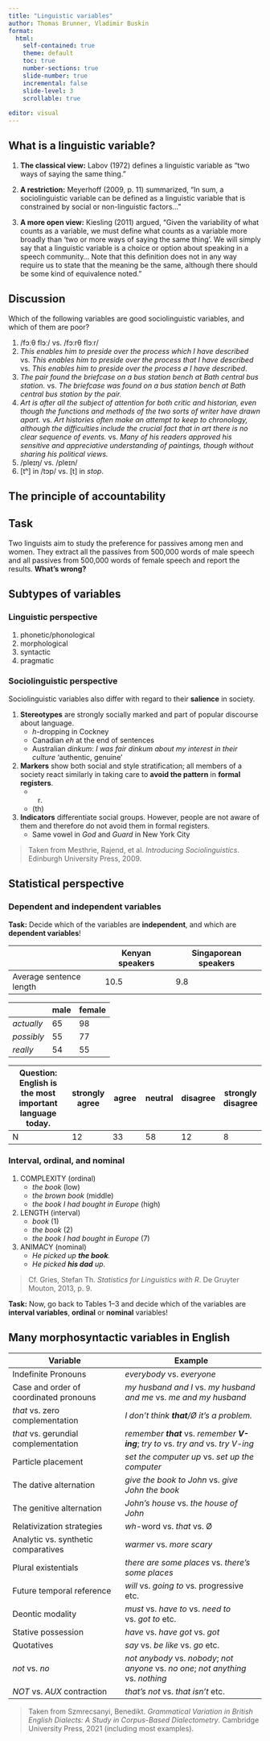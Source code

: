 ```yaml
---
title: "Linguistic variables"
author: Thomas Brunner, Vladimir Buskin
format:
  html:
    self-contained: true
    theme: default
    toc: true
    number-sections: true
    slide-number: true
    incremental: false
    slide-level: 3
    scrollable: true
    
editor: visual
---
```


## What is a linguistic variable?

1.  **The classical view:** Labov (1972) defines a linguistic variable
    as "two ways of saying the same thing."

2.  **A restriction:** Meyerhoff (2009, p. 11) summarized, "In sum, a
    sociolinguistic variable can be defined as a linguistic variable
    that is constrained by social or non-linguistic factors..."

3.  **A more open view:** Kiesling (2011) argued, "Given the variability
    of what counts as a variable, we must define what counts as a
    variable more broadly than 'two or more ways of saying the same
    thing'. We will simply say that a linguistic variable is a choice or
    option about speaking in a speech community... Note that this
    definition does not in any way require us to state that the meaning
    be the same, although there should be some kind of equivalence
    noted."

::: callout-caution
## Discussion

Which of the following variables are good sociolinguistic variables, and
which of them are poor?

1.  /fɔːθ flɔː/ vs. /fɔːrθ flɔːr/
2.  *This enables him to preside over the process which I have
    described* vs. *This enables him to preside over the process that I
    have described* vs. *This enables him to preside over the process ∅
    I have described*.
3.  *The pair found the briefcase on a bus station bench at Bath central
    bus station.* vs. *The briefcase was found on a bus station bench at
    Bath central bus station by the pair.*
4.  *Art is after all the subject of attention for both critic and
    historian, even though the functions and methods of the two sorts of
    writer have drawn apart.* vs. *Art histories often make an attempt
    to keep to chronology, although the difficulties include the crucial
    fact that in art there is no clear sequence of events.* vs. *Many of
    his readers approved his sensitive and appreciative understanding of
    paintings, though without sharing his political views.*
5.  /pleɪŋ/ vs. /pleɪn/
6.  \[tʰ\] in /tɔp/ vs. \[t\] in *stop*.

:::

## The principle of accountability

::: callout-caution
## Task

Two linguists aim to study the preference for passives among
men and women. They extract all the passives from 500,000 words of male
speech and all passives from 500,000 words of female speech and report
the results. **What's wrong?**

:::

## Subtypes of variables

### Linguistic perspective

1.  phonetic/phonological
2.  morphological
3.  syntactic
4.  pragmatic

### Sociolinguistic perspective

Sociolinguistic variables also differ with regard to their **salience**
in society.

1.  **Stereotypes** are strongly socially marked and part of popular
    discourse about language.
    -   *h*-dropping in Cockney
    -   Canadian *eh* at the end of sentences
    -   Australian *dinkum*: *I was fair dinkum about my interest in
        their culture* 'authentic, genuine'
2.  **Markers** show both social and style stratification; all members
    of a society react similarly in taking care to **avoid the pattern**
    in **formal registers**.
    -   

        (r) 

    -   (th)
3.  **Indicators** differentiate social groups. However, people are not
    aware of them and therefore do not avoid them in formal registers.
    -   Same vowel in *God* and *Guard* in New York City

> Taken from Mesthrie, Rajend, et al. *Introducing Sociolinguistics*.
> Edinburgh University Press, 2009.

## Statistical perspective

### Dependent and independent variables

**Task:** Decide which of the variables are **independent**, and which
are **dependent variables**!

|                         | Kenyan speakers | Singaporean speakers |
|-------------------------|-----------------|----------------------|
| Average sentence length | 10.5            | 9.8                  |

|            | male | female |
|------------|------|--------|
| *actually* | 65   | 98     |
| *possibly* | 55   | 77     |
| *really*   | 54   | 55     |

| Question: English is the most important language today. | **strongly agree** | **agree** | **neutral** | **disagree** | **strongly disagree** |
|---------------------|----------|----------|----------|----------|----------|
| N                                                       | 12                 | 33        | 58          | 12           | 8                     |

### Interval, ordinal, and nominal

1.  COMPLEXITY (ordinal)
    -   *the book* (low)
    -   *the brown book* (middle)
    -   *the book I had bought in Europe* (high)
2.  LENGTH (interval)
    -   *book* (1)
    -   *the book* (2)
    -   *the book I had bought in Europe* (7)
3.  ANIMACY (nominal)
    -   *He picked up **the book**.*
    -   *He picked **his dad** up.*

> Cf. Gries, Stefan Th. *Statistics for Linguistics with R*. De Gruyter
> Mouton, 2013, p. 9.

**Task:** Now, go back to Tables 1--3 and decide which of the variables
are **interval variables**, **ordinal** or **nominal** variables!

## Many morphosyntactic variables in English

| Variable                               | Example                                                                              |
|--------------------------------|----------------------------------------|
| Indefinite Pronouns                    | *everybody* vs. *everyone*                                                           |
| Case and order of coordinated pronouns | *my husband and I* vs. *my husband and me* vs. *me and my husband*                   |
| *that* vs. zero complementation        | *I don't think **that**/Ø it's a problem.*                                           |
| *that* vs. gerundial complementation   | *remember **that*** vs. *remember **V-ing***; *try to* vs. *try and* vs. *try V-ing* |
| Particle placement                     | *set the computer up* vs. *set up the computer*                                      |
| The dative alternation                 | *give the book to John* vs. *give John the book*                                     |
| The genitive alternation               | *John's house* vs. *the house of John*                                               |
| Relativization strategies              | *wh*-word vs. *that* vs. Ø                                                           |
| Analytic vs. synthetic comparatives    | *warmer* vs. *more scary*                                                            |
| Plural existentials                    | *there are some places* vs. *there's some places*                                    |
| Future temporal reference              | *will* vs. *going to* vs. progressive etc.                                           |
| Deontic modality                       | *must* vs. *have to* vs. *need to* vs. *got to* etc.                                 |
| Stative possession                     | *have* vs. *have got* vs. *got*                                                      |
| Quotatives                             | *say* vs. *be like* vs. *go* etc.                                                    |
| *not* vs. *no*                         | *not anybody* vs. *nobody*; *not anyone* vs. *no one*; *not anything* vs. *nothing*  |
| *NOT* vs. *AUX* contraction            | *that's not* vs. *that isn't* etc.                                                   |

> Taken from Szmrecsanyi, Benedikt. *Grammatical Variation in British
> English Dialects: A Study in Corpus-Based Dialectometry*. Cambridge
> University Press, 2021 (including most examples).
